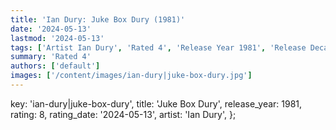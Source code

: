 ```yaml
---
title: 'Ian Dury: Juke Box Dury (1981)'
date: '2024-05-13'
lastmod: '2024-05-13'
tags: ['Artist Ian Dury', 'Rated 4', 'Release Year 1981', 'Release Decade 1980']
summary: 'Rated 4'
authors: ['default']
images: ['/content/images/ian-dury|juke-box-dury.jpg']
---
```


  key: 'ian-dury|juke-box-dury',
  title: 'Juke Box Dury',
  release_year: 1981,
  rating: 8,
  rating_date: '2024-05-13',
  artist: 'Ian Dury',
};

<MusicRating data={data} />
